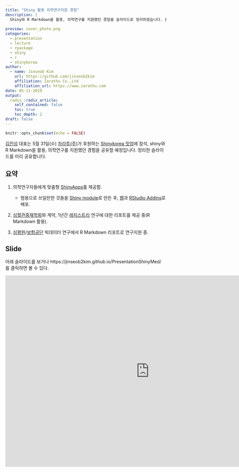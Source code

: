 ```yaml
---
title: "Shiny 활용 의학연구지원 경험"
description: |
  Shiny와 R Markdown을 활용, 의학연구를 지원했던 경험을 슬라이드로 정리하였습니다. 본 내용은 차라투(주)가 후원하는 Shinykorea 5월 밋업에서 발표할 예정입니다.
  
preview: cover_photo.png
categories:
  - presentation
  - lecture
  - rpackage
  - shiny
  - r
  - shinykorea
author:
  - name: Jinseob Kim
    url: https://github.com/jinseob2kim
    affiliation: Zarathu Co.,Ltd
    affiliation_url: https://www.zarathu.com
date: 05-11-2019
output:
  radix::radix_article:
    self_contained: false
    toc: true
    toc_depth: 2
draft: false
---
```


```r
knitr::opts_chunk$set(echo = FALSE)
```


[김진섭](https://github.com/jinseob2kim) 대표는 5월 31일(수) [차라투(주)](https://www.zarathu.com)가 후원하는 [Shinykorea 밋업](https://github.com/shinykorea/Meetup)에 참석,  shiny와 R Markdown을 활용, 의학연구를 지원했던 경험을 공유할 예정입니다. 정리한 슬라이드를 미리 공유합니다.  



## 요약


1. 의학연구자들에게 맞춤형 [ShinyApps](https://shiny.rstudio.com/)를 제공함.
    + 범용으로 쓰일만한 것들을 [Shiny module](https://shiny.rstudio.com/articles/modules.html)로 만든 후, [웹](http://app.zarathu.com)과 [RStudio Addins](https://github.com/jinseob2kim/jsmodule)로 배포.


2. [심혈관중재학회](http://www.kscvi.org/new_ksic2015/community/main/kbc)와 계약, 1년간 [레지스트리](https://clinicaltrials.gov/ct2/show/NCT03068494) 연구에 대한 리포트를 제공 중(R Markdown 활용).


3. [심평원](https://opendata.hira.or.kr/)/[보험공단](https://nhiss.nhis.or.kr/) 빅데이터 연구에서 R Markdown 리포트로 연구지원 중.



## Slide

아래 슬라이드를 보거나 https://jinseob2kim.github.io/PresentationShinyMed/ 를 클릭하면 볼 수 있다.

<iframe src="https://jinseob2kim.github.io/PresentationShinyMed/" width="900" height="600" style="border: none;"></iframe>

